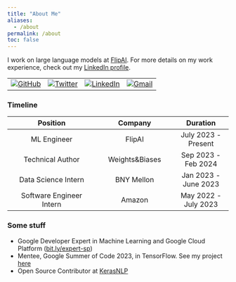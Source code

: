 ```yaml
---
title: "About Me"
aliases:
  - /about
permalink: /about
toc: false
---
```

I work on large language models at [FlipAI](https://flip.ai). For more details on my work experience, check out my [LinkedIn profile](https://www.linkedin.com/in/kanpuriyanawab/).

<table>
  <tr>
    <td><a href="https://github.com/kanpuriyanawab"><img src="https://img.shields.io/github/followers/kanpuriyanawab.svg?label=GitHub&style=social" alt="GitHub"></a></td>
    <td><a href="https://twitter.com/kanpuriyanawab"><img src="https://img.shields.io/twitter/follow/kanpuriyanawab?label=Twitter&style=social" alt="Twitter"></a></td>
    <td><a href="https://www.linkedin.com/in/kanpuriyanawab"><img src="https://img.shields.io/badge/LinkedIn--_.svg?style=social&logo=linkedin" alt="LinkedIn"></a></td>
    <td><a href="mailto:shivanshuman021@gmail.com"><img src="https://img.shields.io/badge/Gmail--_.svg?style=social&logo=gmail" alt="Gmail"></a></td>
  </tr>
</table>

### Timeline

| Position                               | Company                           | Duration                |
|:--------------------------------------:|:---------------------------------:|:-----------------------:|
| ML Engineer              | FlipAI                  | July 2023 - Present     |
| Technical Author   | Weights&Biases                            | Sep 2023 - Feb 2024|
| Data Science Intern   | BNY Mellon                            | Jan 2023 - June 2023|
| Software Engineer Intern    | Amazon                     | May 2022 - July 2023   |

### Some stuff

* Google Developer Expert in Machine Learning and Google Cloud Platform ([bit.ly/expert-sp](https://bit.ly/expert-sp))
* Mentee, Google Summer of Code 2023, in TensorFlow. See my project [here](https://summerofcode.withgoogle.com/archive/2023/projects/X4GwVWLu)
* Open Source Contributor at [KerasNLP](https://github.com/keras-team/keras-nlp/)


